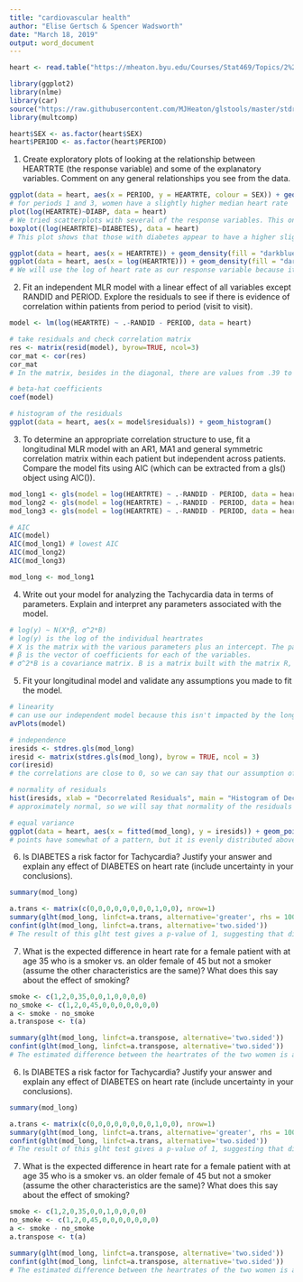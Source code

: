 ```yaml
---
title: "cardiovascular health"
author: "Elise Gertsch & Spencer Wadsworth"
date: "March 18, 2019"
output: word_document
---
```


```r
heart <- read.table("https://mheaton.byu.edu/Courses/Stat469/Topics/2%20-%20TemporalCorrelation/2%20-%20Longitudinal/HWCaseStudy/Data/Tachycardia.txt", header = TRUE)

library(ggplot2)
library(nlme)
library(car)
source("https://raw.githubusercontent.com/MJHeaton/glstools/master/stdres.gls.R")
library(multcomp)

heart$SEX <- as.factor(heart$SEX)
heart$PERIOD <- as.factor(heart$PERIOD)
```

1. Create exploratory plots of looking at the relationship between HEARTRTE (the response variable) and some of the explanatory variables. Comment on any general relationships you see from the data.
```r
ggplot(data = heart, aes(x = PERIOD, y = HEARTRTE, colour = SEX)) + geom_boxplot() + scale_color_hue(labels = c("Male", "Female")) + ylab("Heart Rate") + ggtitle("Heart Rate by Period and Sex")
# for periods 1 and 3, women have a slightly higher median heart rate
plot(log(HEARTRTE)~DIABP, data = heart)
# We tried scatterplots with several of the response variables. This one shows a slight increase in heartrate as blood pressure increases.
boxplot((log(HEARTRTE)~DIABETES), data = heart)
# This plot shows that those with diabetes appear to have a higher slightly higher heartrate than those without diabetes. The hypothesized result will be evaluated more later on.

ggplot(data = heart, aes(x = HEARTRTE)) + geom_density(fill = "darkblue")
ggplot(data = heart, aes(x = log(HEARTRTE))) + geom_density(fill = "darkblue")
# We will use the log of heart rate as our response variable because it is more normal.
```

2. Fit an independent MLR model with a linear effect of all variables except RANDID and PERIOD. Explore the residuals to see if there is evidence of correlation within patients from period to period (visit to visit).
```r
model <- lm(log(HEARTRTE) ~ .-RANDID - PERIOD, data = heart)

# take residuals and check correlation matrix
res <- matrix(resid(model), byrow=TRUE, ncol=3)
cor_mat <- cor(res)
cor_mat
# In the matrix, besides in the diagonal, there are values from .39 to .5. There apparently is some correlation between the same patients in different periods.

# beta-hat coefficients
coef(model)

# histogram of the residuals
ggplot(data = heart, aes(x = model$residuals)) + geom_histogram()
```

3. To determine an appropriate correlation structure to use, fit a longitudinal MLR model with an AR1, MA1 and general symmetric correlation matrix within each patient but independent across patients. Compare the model fits using AIC (which can be extracted from a gls() object using AIC()).
```r
mod_long1 <- gls(model = log(HEARTRTE) ~ .-RANDID - PERIOD, data = heart, corSymm(form =~ 1 | RANDID), method = "ML")
mod_long2 <- gls(model = log(HEARTRTE) ~ .-RANDID - PERIOD, data = heart, corAR1(form =~ 1 | RANDID), method = "ML")
mod_long3 <- gls(model = log(HEARTRTE) ~ .-RANDID - PERIOD, data = heart, corARMA(form =~ 1 | RANDID, p = 0, q = 1), method = "ML") #ARIMA with p = 0 and q = 1

# AIC
AIC(model)
AIC(mod_long1) # lowest AIC
AIC(mod_long2)
AIC(mod_long3)

mod_long <- mod_long1
```

4. Write out your model for analyzing the Tachycardia data in terms of parameters. Explain and interpret any parameters associated with the model.
```r
# log(y) ~ N(X*β, σ^2*B)
# log(y) is the log of the individual heartrates
# X is the matrix with the various parameters plus an intercept. The parameters include age, currently smoking, blood pressure, sex, etc. Some are quantitative and some are categorical or factors.
# β is the vector of coefficients for each of the variables.
# σ^2*B is a covariance matrix. B is a matrix built with the matrix R, the correlation matrix built earlier in step 2, as the diagonals. This is to take into account the correlation between the different periods of the patients and decorrelate them so the assumption of independence may be used. 

```

5. Fit your longitudinal model and validate any assumptions you made to fit the model.
```r
# linearity 
# can use our independent model because this isn't impacted by the longitudinal nature of the data
avPlots(model)

# independence
iresids <- stdres.gls(mod_long)
iresid <- matrix(stdres.gls(mod_long), byrow = TRUE, ncol = 3)
cor(iresid)
# the correlations are close to 0, so we can say that our assumption of independence is met

# normality of residuals
hist(iresids, xlab = "Decorrelated Residuals", main = "Histogram of Decorrelated Residuals")
# approximately normal, so we will say that normality of the residuals is met

# equal variance
ggplot(data = heart, aes(x = fitted(mod_long), y = iresids)) + geom_point() + geom_hline(yintercept = 0, col = "red")
# points have somewhat of a pattern, but it is evenly distributed above and below 0 

```
6. Is DIABETES a risk factor for Tachycardia? Justify your answer and explain any effect of DIABETES on heart rate (include uncertainty in your conclusions).
```r
summary(mod_long)

a.trans <- matrix(c(0,0,0,0,0,0,0,0,1,0,0), nrow=1)
summary(glht(mod_long, linfct=a.trans, alternative='greater', rhs = 100))
confint(glht(mod_long, linfct=a.trans, alternative='two.sided'))
# The result of this glht test gives a p-value of 1, suggesting that diabetes does not necessarily contribute to Tachycardia. Also, the resultant confidence interval of -0.013 to 0.035 contains 0. Thus we cannot declare that diabetes is a risk factor.
```

7. What is the expected difference in heart rate for a female patient with at age 35 who is a smoker vs. an older female of 45 but not a smoker (assume the other characteristics are the same)? What does this say about the effect of smoking?
```r
smoke <- c(1,2,0,35,0,0,1,0,0,0,0)
no_smoke <- c(1,2,0,45,0,0,0,0,0,0,0)
a <- smoke - no_smoke
a.transpose <- t(a)

summary(glht(mod_long, linfct=a.transpose, alternative='two.sided'))
confint(glht(mod_long, linfct=a.transpose, alternative='two.sided'))
# The estimated difference between the heartrates of the two women is about 0.02%. With the confidence interval of 0.0098 to 0.0304. The woman who smokes is the one with the higher rate. This suggests that smoking will likely increase heartrate and contributes to Tachycardia, especially considering that she is 10 years younger than the woman who does not smoke, and that age variable results in a very small p-value in the model summary suggesting that increasing age does contribute somewhat to Tachycardia.
```

6. Is DIABETES a risk factor for Tachycardia? Justify your answer and explain any effect of DIABETES on heart rate (include uncertainty in your conclusions).
```r
summary(mod_long)

a.trans <- matrix(c(0,0,0,0,0,0,0,0,1,0,0), nrow=1)
summary(glht(mod_long, linfct=a.trans, alternative='greater', rhs = 100))
confint(glht(mod_long, linfct=a.trans, alternative='two.sided'))
# The result of this glht test gives a p-value of 1, suggesting that diabetes does not necessarily contribute to Tachycardia. Also, the resultant confidence interval of -0.013 to 0.035 contains 0. Thus we cannot declare that diabetes is a risk factor.
```

7. What is the expected difference in heart rate for a female patient with at age 35 who is a smoker vs. an older female of 45 but not a smoker (assume the other characteristics are the same)? What does this say about the effect of smoking?
```r
smoke <- c(1,2,0,35,0,0,1,0,0,0,0)
no_smoke <- c(1,2,0,45,0,0,0,0,0,0,0)
a <- smoke - no_smoke
a.transpose <- t(a)

summary(glht(mod_long, linfct=a.transpose, alternative='two.sided'))
confint(glht(mod_long, linfct=a.transpose, alternative='two.sided'))
# The estimated difference between the heartrates of the two women is about 0.02%. With the confidence interval of 0.0098 to 0.0304. The woman who smokes is the one with the higher rate. This suggests that smoking will likely increase heartrate and contributes to Tachycardia, especially considering that she is 10 years younger than the woman who does not smoke, and that age variable results in a very small p-value in the model summary suggesting that increasing age does contribute somewhat to Tachycardia.
```


